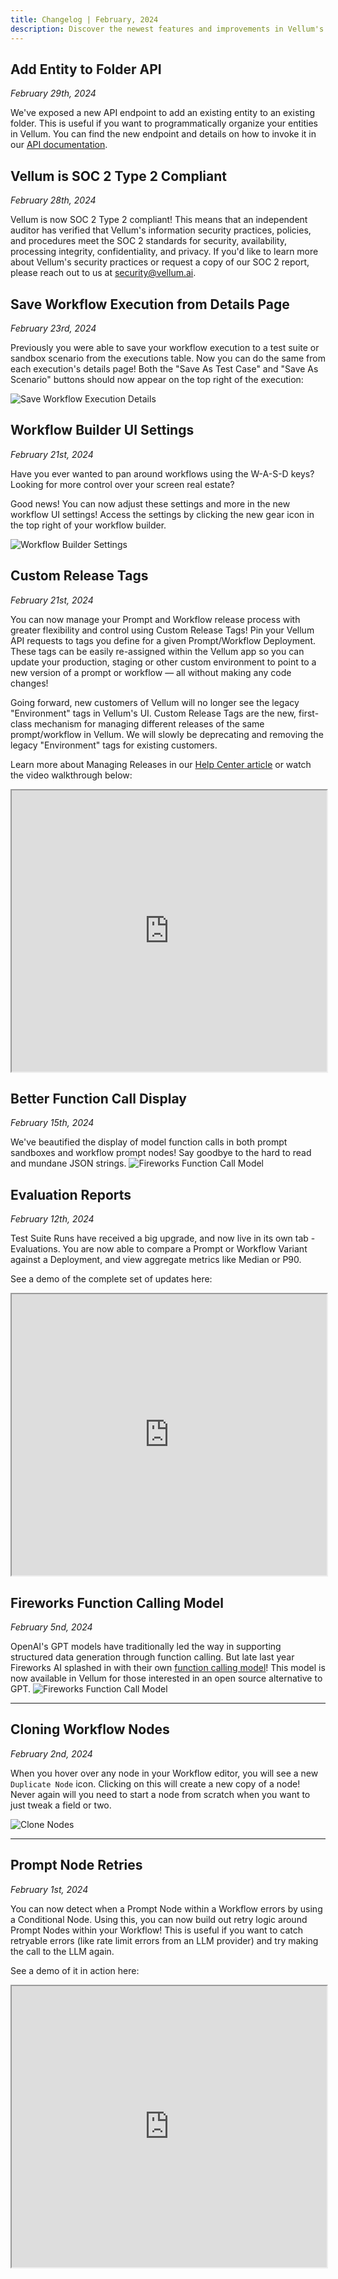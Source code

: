 ```yaml
---
title: Changelog | February, 2024
description: Discover the newest features and improvements in Vellum's product update for February.
---
```


## Add Entity to Folder API

_February 29th, 2024_

We've exposed a new API endpoint to add an existing entity to an existing folder. This is useful if you want to programmatically organize your entities in Vellum. You can find the new endpoint and details on how to invoke it in our [API documentation](https://docs.vellum.ai/api-reference/api-reference/folder-entities/add-entity-to-folder).


## Vellum is SOC 2 Type 2 Compliant

_February 28th, 2024_

Vellum is now SOC 2 Type 2 compliant! This means that an independent auditor has verified that Vellum's information security practices, policies, and procedures meet the SOC 2 standards for security, availability, processing integrity, confidentiality, and privacy.
If you'd like to learn more about Vellum's security practices or request a copy of our SOC 2 report, please reach out to us at [security@vellum.ai](mailto:security@vellum.ai).


## Save Workflow Execution from Details Page

_February 23rd, 2024_

Previously you were able to save your workflow execution to a test suite or sandbox scenario from the executions table. Now you can do the same from each execution's details page! Both the "Save As Test Case" and "Save As Scenario" buttons should now appear on the top right of the execution:

![Save Workflow Execution Details](https://storage.googleapis.com/vellum-public/help-docs/save_workflow_execution_detail.png)

## Workflow Builder UI Settings

_February 21st, 2024_

Have you ever wanted to pan around workflows using the W-A-S-D keys? Looking for more control over your screen real estate?

Good news! You can now adjust these settings and more in the new workflow UI settings! Access the settings by clicking the new gear icon in the top right of your workflow builder.

![Workflow Builder Settings](https://storage.googleapis.com/vellum-public/help-docs/workflow-settings.png)

## Custom Release Tags

_February 21st, 2024_

You can now manage your Prompt and Workflow release process with greater flexibility and control using Custom Release Tags! Pin your Vellum API requests to tags you define for a given Prompt/Workflow Deployment. These tags can be easily re-assigned within the Vellum app so you can update your production, staging or other custom environment to point to a new version of a prompt or workflow — all without making any code changes!

Going forward, new customers of Vellum will no longer see the legacy "Environment" tags in Vellum's UI. Custom Release Tags are the new, first-class mechanism for managing different releases of the same prompt/workflow in Vellum. We will slowly be deprecating and removing the legacy "Environment" tags for existing customers.

Learn more about Managing Releases in our [Help Center article](http://docs.vellum.ai/help-center/deployments/managing-releases) or watch the video walkthrough below:

<iframe
  src="https://www.loom.com/embed/56992fb51372400ebdb69228c0b53b5d"
  width="100%"
  height="450px"
></iframe>

## Better Function Call Display

_February 15th, 2024_

We've beautified the display of model function calls in both prompt sandboxes and workflow prompt nodes! Say goodbye to the hard to read and mundane JSON strings.
![Fireworks Function Call Model](https://storage.googleapis.com/vellum-public/help-docs/function-call-display.png)

## Evaluation Reports

_February 12th, 2024_

Test Suite Runs have received a big upgrade, and now live in its own tab - Evaluations. You are now able to compare a Prompt or Workflow Variant against a Deployment, and view aggregate metrics like Median or P90.

See a demo of the complete set of updates here:

<iframe
  src="https://www.loom.com/embed/c81360d2736746cfbf90c6ebfae82637"
  width="100%"
  height="450px"
></iframe>

## Fireworks Function Calling Model

_February 5nd, 2024_

OpenAI's GPT models have traditionally led the way in supporting structured data generation through function calling. But late last year Fireworks AI splashed in with their own [function calling model](https://blog.fireworks.ai/fireworks-raises-the-quality-bar-with-function-calling-model-and-api-release-e7f49d1e98e9)! This model is now available in Vellum for those interested in an open source alternative to GPT.
![Fireworks Function Call Model](https://storage.googleapis.com/vellum-public/help-docs/fireworks-function-call.png)

---

## Cloning Workflow Nodes

_February 2nd, 2024_

When you hover over any node in your Workflow editor, you will see a new `Duplicate Node` icon. Clicking on this will create a new copy of a node! Never again will you need to start a node from scratch when you want to just tweak a field or two.

![Clone Nodes](https://storage.googleapis.com/vellum-public/help-docs/clone-nodes.png)

---

## Prompt Node Retries

_February 1st, 2024_

You can now detect when a Prompt Node within a Workflow errors by using a Conditional Node. Using this, you can now build out retry logic around Prompt Nodes within your Workflow! This is useful if you want to catch retryable errors (like rate limit errors from an LLM provider) and try making the call to the LLM again.

See a demo of it in action here:

<iframe
  src="https://www.loom.com/embed/770a1ac0bbaa4f9d9192d336eb0a191c"
  width="100%"
  height="450px"
></iframe>
